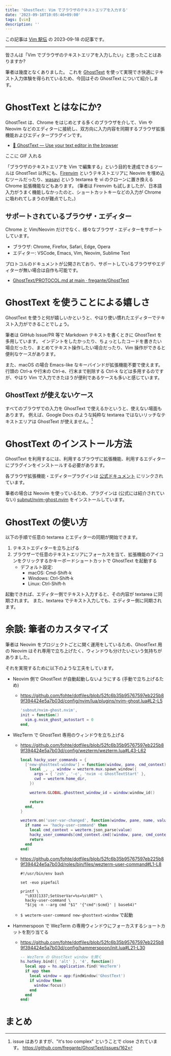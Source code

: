 ```yaml
---
title: 'GhostText: Vim でブラウザのテキストエリアを入力する'
date: '2023-09-18T10:05:46+09:00'
tags: [vim]
description: ''
---
```


この記事は [Vim 駅伝](https://vim-jp.org/ekiden/) の 2023-09-18 の記事です。

---

皆さんは「Vim でブラウザのテキストエリアを入力したい」と思ったことはありますか?

筆者は幾度となくありました。
これを [GhostText](https://ghosttext.fregante.com/) を使って実現でき快適にテキスト入力体験を得られているため、今回はその GhostText について紹介します。

# GhostText とはなにか?

GhostText は、Chrome をはじめとする多くのブラウザを介して、Vim や Neovim などのエディターに接続し、双方向に入力内容を同期するブラウザ拡張機能およびエディタープラグインです。

- [👻 GhostText — Use your text editor in the browser](https://ghosttext.fregante.com/)

ここに GIF 入れる

「ブラウザのテキストエリアを Vim で編集する」という目的を達成できるツールは GhostText 以外にも、[Firenvim](https://github.com/glacambre/firenvim) というテキストエリアに Neovim を埋め込むツールだったり、[wasavi](https://chrome.google.com/webstore/detail/wasavi/dgogifpkoilgiofhhhodbodcfgomelhe?hl=ja) という textarea を vi のクローンに置き換える Chrome 拡張機能などもあります。
(筆者は Firenvim も試しましたが、日本語入力がうまく機能しなかったのと、ショートカットキーなどの入力が Chrome に吸われてしまうのが難点でした。)

## サポートされているブラウザ・エディター

Chrome と Vim/Neovim だけでなく、様々なブラウザ・エディターをサポートしています。

- ブラウザ: Chrome, Firefox, Safari, Edge, Opera
- エディター: VSCode, Emacs, Vim, Neovim, Sublime Text

プロトコルのドキュメントが公開されており、サポートしているブラウザやエディターが無い場合は自作も可能です。

- [GhostText/PROTOCOL.md at main · fregante/GhostText](https://github.com/fregante/GhostText/blob/main/PROTOCOL.md)

# GhostText を使うことによる嬉しさ

GhostText を使うと何が嬉しいかというと、やはり使い慣れたエディターでテキスト入力ができることでしょう。

筆者は GitHub Issue/PR 等で Markdown テキストを書くときに GhostText を多用しています。
インデントをしたかったり、ちょっとしたコードを書きたい場合だったり、まとめてテキスト操作したい場合だったり、Vim 操作ができると便利なケースがあります。

また、macOS の場合 Emacs-like なキーバインドが拡張機能不要で使えます。
行頭の Ctrl-a や行末の Ctrl-e、行末まで削除する Ctrl-k などは多用するのですが、やはり Vim で入力できたほうが便利であるケースも多いと感じています。

## GhostText が使えないケース

すべてのブラウザでの入力を GhostText で使えるかというと、使えない場面もあります。
例えば、Google Docs のような純粋な textarea ではないリッチなテキストエリアは GhostText が使えません。[^google-docs]

[^google-docs]: issue はありますが、"it's too complex" ということで close されています。 https://github.com/fregante/GhostText/issues/162

# GhostText のインストール方法

GhostText を利用するには、利用するブラウザに拡張機能、利用するエディターにプラグインをインストールする必要があります。

各ブラウザ拡張機能・エディタープラグインは [公式ドキュメント](https://ghosttext.fregante.com/) にリンクされています。

筆者の場合は Neovim を使っているため、プラグインは (公式には紹介されていない) [subnut/nvim-ghost.nvim](https://github.com/subnut/nvim-ghost.nvim) をインストールしています。

# GhostText の使い方

以下の手順で任意の textarea とエディターの同期が開始できます。

1. テキストエディターを立ち上げる
1. ブラウザーで任意のテキストエリアにフォーカスを当て、拡張機能のアイコンをクリックするかキーボードショートカットで GhostText を起動する
   - デフォルト設定:
     - macOS: Cmd-Shift-k
     - Windows: Ctrl-Shift-k
     - Linux: Ctrl-Shift-h

起動できれば、エディター側でテキスト入力すると、その内容が textarea に同期されます。
また、textarea でテキスト入力しても、エディター側に同期されます。

# 余談: 筆者のカスタマイズ

筆者は Neovim をプロジェクトごとに開く運用をしているため、GhostText 用の Neovim はそれ専用で立ち上げたく、ウィンドウも分けたいという気持ちがありました。

それを実現するために以下のような工夫をしています。

- Neovim 側で GhostText が自動起動しないようにする (手動で立ち上げるため)
  - https://github.com/fohte/dotfiles/blob/52fc6b35b95767597eb225b89f394424e5a7b03d/config/nvim/lua/plugins/nvim-ghost.lua#L2-L5
    ```lua:filename=nvim/lua/plugins/nvim-ghost.lua
    'subnut/nvim-ghost.nvim',
    init = function()
      vim.g.nvim_ghost_autostart = 0
    end,
    ```
- WezTerm で GhostText 専用のウィンドウを立ち上げる

  - https://github.com/fohte/dotfiles/blob/52fc6b35b95767597eb225b89f394424e5a7b03d/config/wezterm/wezterm.lua#L43-L62

    ```lua:filename=wezterm.lua
    local hacky_user_commands = {
      ['new-ghosttext-window'] = function(window, pane, cmd_context)
        local _, _, window = wezterm.mux.spawn_window({
          args = { 'zsh', '-c', 'nvim -c GhostTextStart' },
          cwd = wezterm.home_dir,
        })

        wezterm.GLOBAL.ghosttext_window_id = window:window_id()

        return
      end,
    }

    wezterm.on('user-var-changed', function(window, pane, name, value)
      if name == 'hacky-user-command' then
        local cmd_context = wezterm.json_parse(value)
        hacky_user_commands[cmd_context.cmd](window, pane, cmd_context)
        return
      end
    end)
    ```

  - https://github.com/fohte/dotfiles/blob/52fc6b35b95767597eb225b89f394424e5a7b03d/roles/bin/files/wezterm-user-command#L1-L8

    ```bash:filename=wezterm-user-command
    #!/usr/bin/env bash

    set -euo pipefail

    printf \
      "\033]1337;SetUserVar=%s=%s\007" \
      hacky-user-command \
      "$(jq -n --arg cmd "$1" '{"cmd":$cmd}' | base64)"
    ```

  - `$ wezterm-user-command new-ghosttext-window` で起動

- Hammerspoon で WezTerm の専用ウィンドウにフォーカスするショートカットを割り当てる
  - https://github.com/fohte/dotfiles/blob/52fc6b35b95767597eb225b89f394424e5a7b03d/config/hammerspoon/init.lua#L21-L30
    ```lua:filename=hammerspoon/init.lua
    -- WezTerm の GhostText window を開く
    hs.hotkey.bind({ 'alt' }, '4', function()
      local app = hs.application.find('WezTerm')
      if app then
        local window = app:findWindow('GhostText')
        if window then
          window:focus()
        end
      end
    end)
    ```

# まとめ
